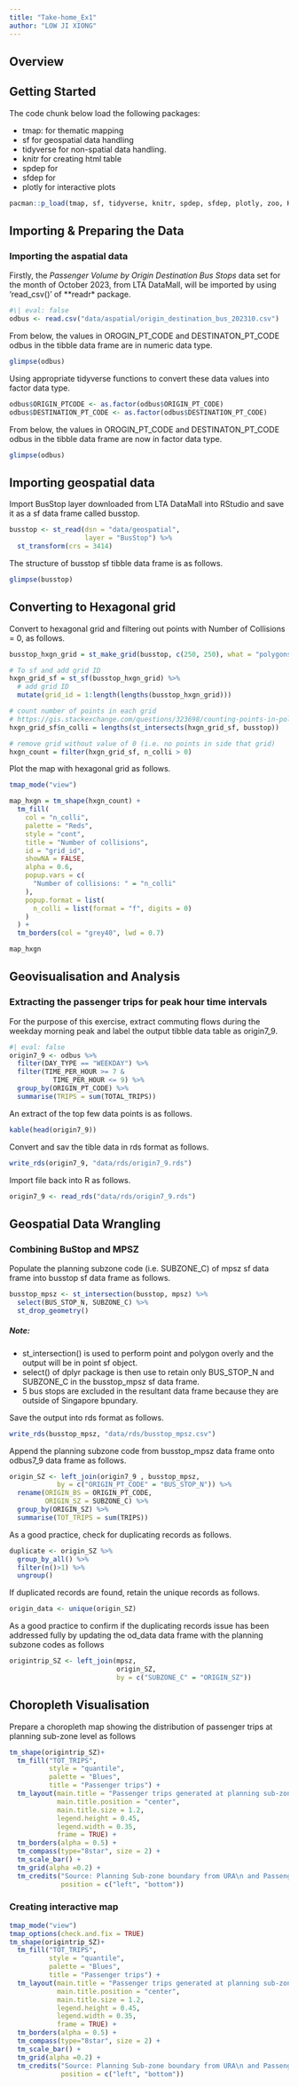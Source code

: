 ```yaml
---
title: "Take-home_Ex1"
author: "LOW JI XIONG"
---
```


## Overview



## Getting Started

The code chunk below load the following packages:

-   tmap: for thematic mapping
-   sf for geospatial data handling
-   tidyverse for non-spatial data handling.
-   knitr for creating html table
-   spdep for
-   sfdep for
-   plotly for interactive plots

```r
pacman::p_load(tmap, sf, tidyverse, knitr, spdep, sfdep, plotly, zoo, Kendall)
```

## Importing  & Preparing the Data

### Importing the aspatial data

Firstly, the *Passenger Volume by Origin Destination Bus Stops* data set for the month of October 2023, from LTA DataMall, will be imported by using 'read_csv()' of \*\*readr\* package.

```r
#\| eval: false 
odbus <- read.csv("data/aspatial/origin_destination_bus_202310.csv")
```

From below, the values in OROGIN_PT_CODE and DESTINATON_PT_CODE odbus in the tibble data frame are in numeric data type.

```r
glimpse(odbus)
```

Using appropriate tidyverse functions to convert these data values into factor data type.

```r
odbus$ORIGIN_PTCODE <- as.factor(odbus$ORIGIN_PT_CODE)
odbus$DESTINATION_PT_CODE <- as.factor(odbus$DESTINATION_PT_CODE)
```

From below, the values in OROGIN_PT_CODE and DESTINATON_PT_CODE odbus in the tibble data frame are now in factor data type.

```r
glimpse(odbus)
```

## Importing geospatial data

Import BusStop layer downloaded from LTA DataMall into RStudio and save it as a sf data frame called busstop.

```r
busstop <- st_read(dsn = "data/geospatial",
                   layer = "BusStop") %>%
  st_transform(crs = 3414)
```
  
The structure of busstop sf tibble data frame is as follows.

```R
glimpse(busstop)
```
## Converting to Hexagonal grid

Convert to hexagonal grid and filtering out points with Number of Collisions = 0, as follows.

```R
busstop_hxgn_grid = st_make_grid(busstop, c(250, 250), what = "polygons", square = FALSE)

# To sf and add grid ID
hxgn_grid_sf = st_sf(busstop_hxgn_grid) %>%
  # add grid ID
  mutate(grid_id = 1:length(lengths(busstop_hxgn_grid)))

# count number of points in each grid
# https://gis.stackexchange.com/questions/323698/counting-points-in-polygons-with-sf-package-of-r
hxgn_grid_sf$n_colli = lengths(st_intersects(hxgn_grid_sf, busstop))

# remove grid without value of 0 (i.e. no points in side that grid)
hxgn_count = filter(hxgn_grid_sf, n_colli > 0)
```

Plot the map with hexagonal grid as follows.

```R
tmap_mode("view")

map_hxgn = tm_shape(hxgn_count) +
  tm_fill(
    col = "n_colli",
    palette = "Reds",
    style = "cont",
    title = "Number of collisions",
    id = "grid_id",
    showNA = FALSE,
    alpha = 0.6,
    popup.vars = c(
      "Number of collisions: " = "n_colli"
    ),
    popup.format = list(
      n_colli = list(format = "f", digits = 0)
    )
  ) +
  tm_borders(col = "grey40", lwd = 0.7)

map_hxgn
```

## Geovisualisation and Analysis

### Extracting the passenger trips for peak hour time intervals

For the purpose of this exercise, extract commuting flows during the weekday morning peak and label the output tibble data table as origin7_9.

```r
#| eval: false
origin7_9 <- odbus %>%
  filter(DAY_TYPE == "WEEKDAY") %>%
  filter(TIME_PER_HOUR >= 7 &
           TIME_PER_HOUR <= 9) %>%
  group_by(ORIGIN_PT_CODE) %>%
  summarise(TRIPS = sum(TOTAL_TRIPS))
```

An extract of the top few data points is as follows.

```R
kable(head(origin7_9))
```

Convert and sav the tible data in rds format as follows.

```R
write_rds(origin7_9, "data/rds/origin7_9.rds")
```

Import file back into R as follows.

```R
origin7_9 <- read_rds("data/rds/origin7_9.rds")
```

## Geospatial Data Wrangling

### Combining BuStop and MPSZ

Populate the planning subzone code (i.e. SUBZONE_C) of mpsz sf data frame into busstop sf data frame as follows.

```R
busstop_mpsz <- st_intersection(busstop, mpsz) %>%
  select(BUS_STOP_N, SUBZONE_C) %>%
  st_drop_geometry()
```

##### Note:
- st_intersection() is used to perform point and polygon overly and the output will be in point sf object.
- select() of dplyr package is then use to retain only BUS_STOP_N and SUBZONE_C in the busstop_mpsz sf data frame.
- 5 bus stops are excluded in the resultant data frame because they are outside of Singapore bpundary.

Save the output into rds format as follows.

```R
write_rds(busstop_mpsz, "data/rds/busstop_mpsz.csv")
```

Append the planning subzone code from busstop_mpsz data frame onto odbus7_9 data frame as follows.

```R
origin_SZ <- left_join(origin7_9 , busstop_mpsz,
            by = c("ORIGIN_PT_CODE" = "BUS_STOP_N")) %>%
  rename(ORIGIN_BS = ORIGIN_PT_CODE,
         ORIGIN_SZ = SUBZONE_C) %>%
  group_by(ORIGIN_SZ) %>%
  summarise(TOT_TRIPS = sum(TRIPS))
```

As a good practice, check for duplicating records as follows.

```R
duplicate <- origin_SZ %>%
  group_by_all() %>%
  filter(n()>1) %>%
  ungroup()
```

If duplicated records are found, retain the unique records as follows.

```R
origin_data <- unique(origin_SZ)
```

As a good practice to confirm if the duplicating records issue has been addressed fully by updating the od_data data frame with the planning subzone codes as follows

```R
origintrip_SZ <- left_join(mpsz, 
                           origin_SZ,
                           by = c("SUBZONE_C" = "ORIGIN_SZ"))
```

## Choropleth Visualisation

Prepare a choropleth map showing the distribution of passenger trips at planning sub-zone level as follows

```R
tm_shape(origintrip_SZ)+
  tm_fill("TOT_TRIPS", 
          style = "quantile", 
          palette = "Blues",
          title = "Passenger trips") +
  tm_layout(main.title = "Passenger trips generated at planning sub-zone level",
            main.title.position = "center",
            main.title.size = 1.2,
            legend.height = 0.45, 
            legend.width = 0.35,
            frame = TRUE) +
  tm_borders(alpha = 0.5) +
  tm_compass(type="8star", size = 2) +
  tm_scale_bar() +
  tm_grid(alpha =0.2) +
  tm_credits("Source: Planning Sub-zone boundary from URA\n and Passenger trips data from LTA", 
             position = c("left", "bottom"))
```

### Creating interactive map

```R
tmap_mode("view")
tmap_options(check.and.fix = TRUE)
tm_shape(origintrip_SZ)+
  tm_fill("TOT_TRIPS", 
          style = "quantile", 
          palette = "Blues",
          title = "Passenger trips") +
  tm_layout(main.title = "Passenger trips generated at planning sub-zone level",
            main.title.position = "center",
            main.title.size = 1.2,
            legend.height = 0.45, 
            legend.width = 0.35,
            frame = TRUE) +
  tm_borders(alpha = 0.5) +
  tm_compass(type="8star", size = 2) +
  tm_scale_bar() +
  tm_grid(alpha =0.2) +
  tm_credits("Source: Planning Sub-zone boundary from URA\n and Passenger trips data from LTA", 
             position = c("left", "bottom"))
```


